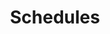 ---
title: 'Schedules'
description: 'Live timer that allows instant allocation of time entries to bookings and projects'
icon: 'calendar-plus'
---